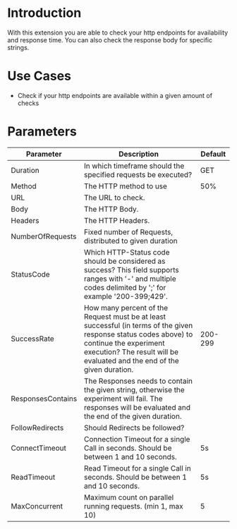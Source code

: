 # Introduction

With this extension you are able to check your http endpoints for availability and response time. You can also check the response body for specific strings.

# Use Cases

 - Check if your http endpoints are available within a given amount of checks

# Parameters

| Parameter         | Description                                                                                                                                                                                                           | Default |
|-------------------|-----------------------------------------------------------------------------------------------------------------------------------------------------------------------------------------------------------------------|---------|
| Duration          | In which timeframe should the specified requests be executed?                                                                                                                                                         | GET     |
| Method            | The HTTP method to use                                                                                                                                                                                                | 50%     |
| URL               | The URL to check.                                                                                                                                                                                                     |         |
| Body              | The HTTP Body.                                                                                                                                                                                                        |         |
| Headers           | The HTTP Headers.                                                                                                                                                                                                     |         |
| NumberOfRequests  | Fixed number of Requests, distributed to given duration                                                                                                                                                               |         |
| StatusCode        | Which HTTP-Status code should be considered as success? This field supports ranges with '-' and multiple codes delimited by ';' for example '200-399;429'.                                                            |         |
| SuccessRate       | How many percent of the Request must be at least successful (in terms of the given response status codes above) to continue the experiment execution? The result will be evaluated and the end of the given duration. | 200-299 |
| ResponsesContains | The Responses needs to contain the given string, otherwise the experiment will fail. The responses will be evaluated and the end of the given duration.                                                               |         |
| FollowRedirects   | Should Redirects be followed?                                                                                                                                                                                         |         |
| ConnectTimeout    | Connection Timeout for a single Call in seconds. Should be between 1 and 10 seconds.                                                                                                                                  | 5s      |
| ReadTimeout       | Read Timeout for a single Call in seconds. Should be between 1 and 10 seconds.                                                                                                                                        | 5s      |
| MaxConcurrent     | Maximum count on parallel running requests. (min 1, max 10)                                                                                                                                                           | 5       |

